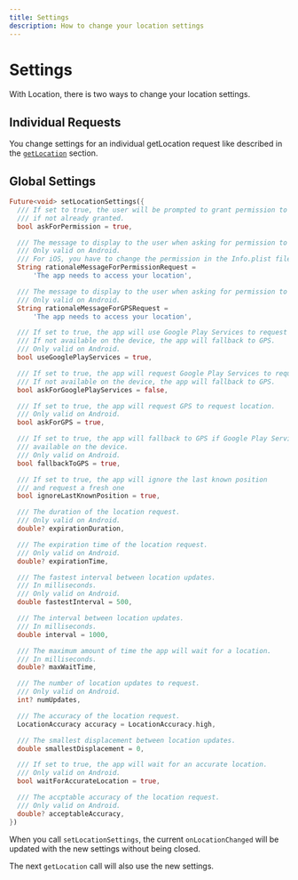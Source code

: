 ```yaml
---
title: Settings
description: How to change your location settings
---
```


# Settings

With Location, there is two ways to change your location settings.

## Individual Requests

You change settings for an individual getLocation request like described in the [`getLocation`](/features/get-location) section.

## Global Settings

```dart
Future<void> setLocationSettings({
  /// If set to true, the user will be prompted to grant permission to use location
  /// if not already granted.
  bool askForPermission = true,

  /// The message to display to the user when asking for permission to use location.
  /// Only valid on Android.
  /// For iOS, you have to change the permission in the Info.plist file.
  String rationaleMessageForPermissionRequest =
      'The app needs to access your location',

  /// The message to display to the user when asking for permission to use GPS.
  /// Only valid on Android.
  String rationaleMessageForGPSRequest =
      'The app needs to access your location',

  /// If set to true, the app will use Google Play Services to request location.
  /// If not available on the device, the app will fallback to GPS.
  /// Only valid on Android.
  bool useGooglePlayServices = true,

  /// If set to true, the app will request Google Play Services to request location.
  /// If not available on the device, the app will fallback to GPS.
  bool askForGooglePlayServices = false,

  /// If set to true, the app will request GPS to request location.
  /// Only valid on Android.
  bool askForGPS = true,

  /// If set to true, the app will fallback to GPS if Google Play Services is not
  /// available on the device.
  /// Only valid on Android.
  bool fallbackToGPS = true,

  /// If set to true, the app will ignore the last known position
  /// and request a fresh one
  bool ignoreLastKnownPosition = true,

  /// The duration of the location request.
  /// Only valid on Android.
  double? expirationDuration,

  /// The expiration time of the location request.
  /// Only valid on Android.
  double? expirationTime,

  /// The fastest interval between location updates.
  /// In milliseconds.
  /// Only valid on Android.
  double fastestInterval = 500,

  /// The interval between location updates.
  /// In milliseconds.
  double interval = 1000,

  /// The maximum amount of time the app will wait for a location.
  /// In milliseconds.
  double? maxWaitTime,

  /// The number of location updates to request.
  /// Only valid on Android.
  int? numUpdates,

  /// The accuracy of the location request.
  LocationAccuracy accuracy = LocationAccuracy.high,

  /// The smallest displacement between location updates.
  double smallestDisplacement = 0,

  /// If set to true, the app will wait for an accurate location.
  /// Only valid on Android.
  bool waitForAccurateLocation = true,

  /// The accptable accuracy of the location request.
  /// Only valid on Android.
  double? acceptableAccuracy,
})
```

When you call `setLocationSettings`, the current `onLocationChanged` will be updated with the new settings without being closed.

The next `getLocation` call will also use the new settings.
